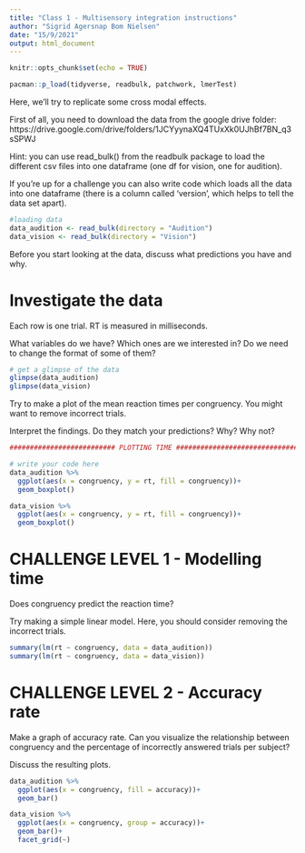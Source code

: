 ```yaml
---
title: "Class 1 - Multisensory integration instructions"
author: "Sigrid Agersnap Bom Nielsen"
date: "15/9/2021"
output: html_document
---
```


```r
knitr::opts_chunk$set(echo = TRUE) 
```

```r
pacman::p_load(tidyverse, readbulk, patchwork, lmerTest)
```

Here, we'll try to replicate some cross modal effects.

First of all, you need to download the data from the google drive folder: https://drive.google.com/drive/folders/1JCYyynaXQ4TUxXk0UJhBf7BN_q3sSPWJ 

Hint: you can use read_bulk() from the readbulk package to load the different csv files into one dataframe (one df for vision, one for audition). 

If you're up for a challenge you can also write code which loads all the data into one dataframe (there is a column called 'version', which helps to tell the data set apart).

```r
#loading data
data_audition <- read_bulk(directory = "Audition")
data_vision <- read_bulk(directory = "Vision")

```

Before you start looking at the data, discuss what predictions you have and why. 

# Investigate the data
Each row is one trial. RT is measured in milliseconds.

What variables do we have? Which ones are we interested in? Do we need to change the format of some of them?

```r
# get a glimpse of the data
glimpse(data_audition)
glimpse(data_vision)


```

Try to make a plot of the mean reaction times per congruency. You might want to remove incorrect trials.

Interpret the findings. Do they match your predictions? Why? Why not? 

```r
########################## PLOTTING TIME ##################################

# write your code here
data_audition %>% 
  ggplot(aes(x = congruency, y = rt, fill = congruency))+
  geom_boxplot()

data_vision %>% 
  ggplot(aes(x = congruency, y = rt, fill = congruency))+
  geom_boxplot()

```

# CHALLENGE LEVEL 1 - Modelling time
Does congruency predict the reaction time?

Try making a simple linear model. Here, you should consider removing the incorrect trials.

```r
summary(lm(rt ~ congruency, data = data_audition))
summary(lm(rt ~ congruency, data = data_vision))

```

# CHALLENGE LEVEL 2 - Accuracy rate
Make a graph of accuracy rate. Can you visualize the relationship between congruency and the percentage of incorrectly answered trials per subject?

Discuss the resulting plots. 

```r
data_audition %>% 
  ggplot(aes(x = congruency, fill = accuracy))+
  geom_bar()

data_vision %>% 
  ggplot(aes(x = congruency, group = accuracy))+
  geom_bar()+
  facet_grid(~)
  
```


